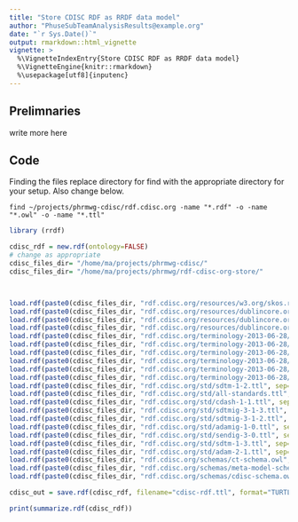 ```yaml
---
title: "Store CDISC RDF as RRDF data model"
author: "PhuseSubTeamAnalysisResults@example.org"
date: "`r Sys.Date()`"
output: rmarkdown::html_vignette
vignette: >
  %\VignetteIndexEntry{Store CDISC RDF as RRDF data model}
  %\VignetteEngine{knitr::rmarkdown}
  %\usepackage[utf8]{inputenc}
---
```



## Prelimnaries
write more here

## Code

Finding the files replace directory for find with the appropriate directory for your setup.
Also change below.

```
find ~/projects/phrmwg-cdisc/rdf.cdisc.org -name "*.rdf" -o -name "*.owl" -o -name "*.ttl"
```

```r

library (rrdf)

cdisc_rdf = new.rdf(ontology=FALSE)
# change as appropriate
cdisc_files_dir= "/home/ma/projects/phrmwg-cdisc/"
cdisc_files_dir= "/home/ma/projects/phrmwg/rdf-cdisc-org-store/"



load.rdf(paste0(cdisc_files_dir, "rdf.cdisc.org/resources/w3.org/skos.rdf", sep=""), appendTo= cdisc_rdf )
load.rdf(paste0(cdisc_files_dir, "rdf.cdisc.org/resources/dublincore.org/dcam.rdf", sep=""), appendTo= cdisc_rdf )
load.rdf(paste0(cdisc_files_dir, "rdf.cdisc.org/resources/dublincore.org/dcelements.rdf", sep=""), appendTo= cdisc_rdf )
load.rdf(paste0(cdisc_files_dir, "rdf.cdisc.org/resources/dublincore.org/dcterms.rdf", sep=""), appendTo= cdisc_rdf )
load.rdf(paste0(cdisc_files_dir, "rdf.cdisc.org/terminology-2013-06-28/glossary-terminology.owl", sep=""), appendTo= cdisc_rdf )
load.rdf(paste0(cdisc_files_dir, "rdf.cdisc.org/terminology-2013-06-28/cdash-terminology.owl", sep=""), appendTo= cdisc_rdf )
load.rdf(paste0(cdisc_files_dir, "rdf.cdisc.org/terminology-2013-06-28/sdtm-terminology.owl", sep=""), appendTo= cdisc_rdf )
load.rdf(paste0(cdisc_files_dir, "rdf.cdisc.org/terminology-2013-06-28/qs-terminology.owl", sep=""), appendTo= cdisc_rdf )
load.rdf(paste0(cdisc_files_dir, "rdf.cdisc.org/terminology-2013-06-28/send-terminology.owl", sep=""), appendTo= cdisc_rdf )
load.rdf(paste0(cdisc_files_dir, "rdf.cdisc.org/terminology-2013-06-28/adam-terminology.owl", sep=""), appendTo= cdisc_rdf )
load.rdf(paste0(cdisc_files_dir, "rdf.cdisc.org/std/sdtm-1-2.ttl", sep=""), format="TURTLE", appendTo= cdisc_rdf )
load.rdf(paste0(cdisc_files_dir, "rdf.cdisc.org/std/all-standards.ttl", sep=""), format="TURTLE", appendTo= cdisc_rdf )
load.rdf(paste0(cdisc_files_dir, "rdf.cdisc.org/std/cdash-1-1.ttl", sep=""), format="TURTLE", appendTo= cdisc_rdf )
load.rdf(paste0(cdisc_files_dir, "rdf.cdisc.org/std/sdtmig-3-1-3.ttl", sep=""), format="TURTLE", appendTo= cdisc_rdf )
load.rdf(paste0(cdisc_files_dir, "rdf.cdisc.org/std/sdtmig-3-1-2.ttl", sep=""), format="TURTLE", appendTo= cdisc_rdf )
load.rdf(paste0(cdisc_files_dir, "rdf.cdisc.org/std/adamig-1-0.ttl", sep=""), format="TURTLE", appendTo= cdisc_rdf )
load.rdf(paste0(cdisc_files_dir, "rdf.cdisc.org/std/sendig-3-0.ttl", sep=""), format="TURTLE", appendTo= cdisc_rdf )
load.rdf(paste0(cdisc_files_dir, "rdf.cdisc.org/std/sdtm-1-3.ttl", sep=""), format="TURTLE", appendTo= cdisc_rdf )
load.rdf(paste0(cdisc_files_dir, "rdf.cdisc.org/std/adam-2-1.ttl", sep=""), format="TURTLE", appendTo= cdisc_rdf )
load.rdf(paste0(cdisc_files_dir, "rdf.cdisc.org/schemas/ct-schema.owl", sep=""), appendTo= cdisc_rdf )
load.rdf(paste0(cdisc_files_dir, "rdf.cdisc.org/schemas/meta-model-schema.owl", sep=""), appendTo= cdisc_rdf )
load.rdf(paste0(cdisc_files_dir, "rdf.cdisc.org/schemas/cdisc-schema.owl", sep=""), appendTo= cdisc_rdf )

cdisc_out = save.rdf(cdisc_rdf, filename="cdisc-rdf.ttl", format="TURTLE")

print(summarize.rdf(cdisc_rdf))

```
